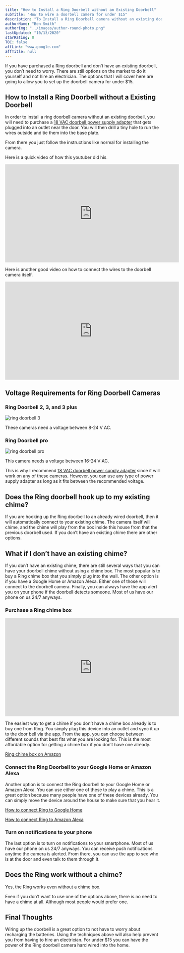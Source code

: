 ```yaml
---
title: "How to Install a Ring Doorbell without an Existing Doorbell"
subTitle: "How to wire a doorbell camera for under $15"
description: "To Install a Ring Doorbell camera without an existing doorbell is easy to do. First you will want to buy an ac adapter."
authorName: "Ben Smith"
authorImg: "../images/author-round-photo.png"
lastUpdated: "10/13/2020"
starRating: 0
TOC: false
affLink: "www.google.com"
affTitle: null
---
```


If you have purchased a Ring doorbell and don’t have an existing doorbell, you don’t need to worry. There are still options on the market to do it yourself and not hire an electrician. The options that I will cover here are going to allow you to set up the doorbell camera for under \$15.

## How to Install a Ring Doorbell without a Existing Doorbell

In order to install a ring doorbell camera without an existing doorbell, you will need to purchase a [18 VAC doorbell power supply adapter](https://amzn.to/2GWxa39) that gets plugged into an outlet near the door. You will then drill a tiny hole to run the wires outside and tie them into the base plate.

From there you just follow the instructions like normal for installing the camera.

Here is a quick video of how this youtuber did his.

<iframe
  width="560"
  height="315"
  src="https://www.youtube.com/embed/pW6yZ82t0PM"
  frameborder="0"
  allow="accelerometer; autoplay; clipboard-write; encrypted-media; gyroscope; picture-in-picture"
  allowfullscreen
></iframe>

Here is another good video on how to connect the wires to the doorbell camera itself.

<iframe
  width="560"
  height="315"
  src="https://www.youtube.com/embed/dHV2A3e6Go0"
  frameborder="0"
  allow="accelerometer; autoplay; clipboard-write; encrypted-media; gyroscope; picture-in-picture"
  allowfullscreen
></iframe>

## Voltage Requirements for Ring Doorbell Cameras

### Ring Doorbell 2, 3, and 3 plus

![ring doorbell 3](../images/ring/ring-doorbell-3.jpg)

These cameras need a voltage between 8-24 V AC.

### Ring Doorbell pro

![ring doorbell pro](../images/ring/ring-doorbell-pro.jpg)

This camera needs a voltage between 16-24 V AC.

This is why I recommend [18 VAC doorbell power supply adapter](https://amzn.to/2GWxa39) since it will work on any of these cameras. However, you can use any type of power supply adapter as long as it fits between the recommended voltage.

## Does the Ring doorbell hook up to my existing chime?

If you are hooking up the Ring doorbell to an already wired doorbell, then it will automatically connect to your existing chime. The camera itself will chime, and the chime will play from the box inside this house from that the previous doorbell used. If you don’t have an existing chime there are other options.

## What if I don’t have an existing chime?

If you don’t have an existing chime, there are still several ways that you can have your doorbell chime without using a chime box. The most popular is to buy a Ring chime box that you simply plug into the wall. The other option is if you have a Google Home or Amazon Alexa. Either one of those will connect to the doorbell camera. Finally, you can always have the app alert you on your phone if the doorbell detects someone. Most of us have our phone on us 24/7 anyways.

### Purchase a Ring chime box

<iframe
  width="560"
  height="315"
  src="https://www.youtube.com/embed/c_oCXpE49bI"
  frameborder="0"
  allow="accelerometer; autoplay; clipboard-write; encrypted-media; gyroscope; picture-in-picture"
  allowfullscreen
></iframe>

The easiest way to get a chime if you don’t have a chime box already is to buy one from Ring. You simply plug this device into an outlet and sync it up to the door bell via the app. From the app, you can choose between different sounds that best fits what you are looking for. This is the most affordable option for getting a chime box if you don’t have one already.

[Ring chime box on Amazon](https://amzn.to/3dpPihr)

### Connect the Ring Doorbell to your Google Home or Amazon Alexa

Another option is to connect the Ring doorbell to your Google Home or Amazon Alexa. You can use either one of these to play a chime. This is a great option because many people have one of these devices already. You can simply move the device around the house to make sure that you hear it.

[How to connect Ring to Google Home](https://support.google.com/assistant/thread/16041525?hl=en)

[How to connect Ring to Amazon Alexa](https://support.ring.com/hc/en-us/articles/360031246432-Using-Alexa-to-control-your-Ring-Doorbell-or-camera-)

### Turn on notifications to your phone

The last option is to turn on notifications to your smartphone. Most of us have our phone on us 24/7 anyways. You can receive push notifications anytime the camera is alerted. From there, you can use the app to see who is at the door and even talk to them through it.

## Does the Ring work without a chime?

Yes, the Ring works even without a chime box.

Even if you don’t want to use one of the options above, there is no need to have a chime at all. Although most people would prefer one.

## Final Thoughts

Wiring up the doorbell is a great option to not have to worry about recharging the batteries. Using the techniques above will also help prevent you from having to hire an electrician. For under \$15 you can have the power of the Ring doorbell camera hard wired into the home.
